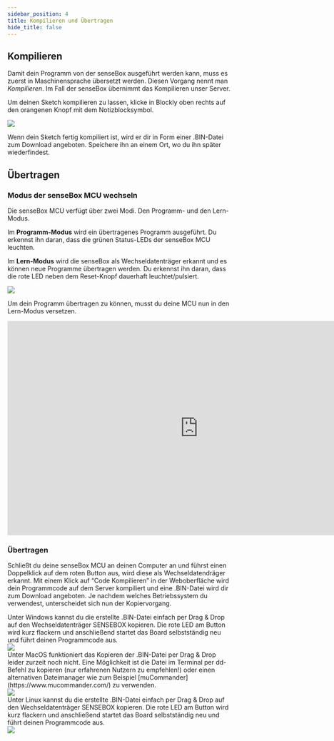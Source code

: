 ```yaml
---
sidebar_position: 4
title: Kompilieren und Übertragen
hide_title: false
---
```




## Kompilieren

Damit dein Programm von der senseBox ausgeführt werden kann, muss es zuerst in Maschinensprache übersetzt werden. Diesen Vorgang nennt man _Kompilieren_. Im Fall der senseBox übernimmt das Kompilieren unser Server.

Um deinen Sketch kompilieren zu lassen, klicke in Blockly oben rechts auf den orangenen Knopf mit dem Notizblocksymbol.

![](/img/blockly-bilder/kompilieren/kompilieren.png)

Wenn dein Sketch fertig kompiliert ist, wird er dir in Form einer .BIN-Datei zum Download angeboten. Speichere ihn an einem Ort, wo du ihn später wiederfindest.

## Übertragen 


### Modus der senseBox MCU wechseln
Die senseBox MCU verfügt über zwei Modi. Den Programm- und den Lern-Modus. 

Im **Programm-Modus** wird ein übertragenes Programm ausgeführt. Du erkennst ihn daran, dass die grünen Status-LEDs der senseBox MCU leuchten.

Im **Lern-Modus** wird die senseBox als Wechseldatenträger erkannt und es können neue Programme übertragen werden. Du erkennst ihn daran, dass die rote LED neben dem Reset-Knopf dauerhaft leuchtet/pulsiert.

![](/img/mcu/mcu-modus.png)

Um dein Programm übertragen zu können, musst du deine MCU nun in den Lern-Modus versetzen. 
<div className="flex justify-center">
<iframe width="853" height="480" src="https://www.youtube.com/embed/jzlOJ7Zuqqw" frameborder="0" allow="accelerometer; autoplay; encrypted-media; gyroscope; picture-in-picture" allowfullscreen></iframe>
</div>

### Übertragen 
Schließt du deine senseBox MCU an deinen Computer an und führst einen Doppelklick auf dem roten Button aus, wird diese als Wechseldatendräger erkannt. Mit einem Klick auf “Code Kompilieren” in der Weboberfläche wird dein Programmcode auf dem Server kompiliert und eine .BIN-Datei wird dir zum Download angeboten. Je nachdem welches Betriebssystem du verwendest, unterscheidet sich nun der Kopiervorgang.

<Tabs>
    <TabItem value="windows" label="Windows">
    Unter Windows kannst du die erstellte .BIN-Datei einfach per Drag & Drop auf den Wechseldatenträger SENSEBOX kopieren. Die rote LED am Button wird kurz flackern und anschließend startet das Board selbstständig neu und führt deinen Programmcode aus.
    <div className="flex justify-center">
        <img src={copyToMCUGif} />
    </div>
    </TabItem>
    <TabItem value="macos" label="MacOS">
    Unter MacOS funktioniert das Kopieren der .BIN-Datei per Drag & Drop leider zurzeit noch nicht. Eine Möglichkeit ist die Datei im Terminal per dd-Befehl zu kopieren (nur erfahrenen Nutzern zu empfehlen!) oder einen alternativen Dateimanager wie zum Beispiel [muCommander](https://www.mucommander.com/) zu verwenden.
    <div className="flex justify-center">
        <img src={copyToMCUGifMac} />
    </div>
    </TabItem>
    <TabItem value="linux" label="Linux">
    Unter Linux kannst du die erstellte .BIN-Datei einfach per Drag & Drop auf den Wechseldatenträger SENSEBOX kopieren. Die rote LED am Button wird kurz flackern und anschließend startet das Board selbstständig neu und führt deinen Programmcode aus.
    <div className="flex justify-center">
        <img src={copyToMCUGif} />
    </div>
    </TabItem>
</Tabs>
